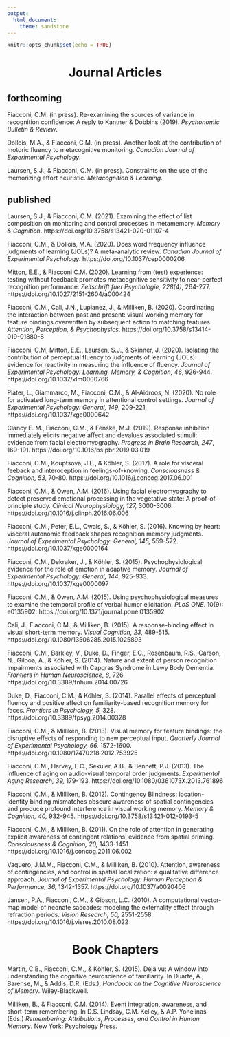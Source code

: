 ```yaml
---
output: 
  html_document:
    theme: sandstone 
---
```


```r
knitr::opts_chunk$set(echo = TRUE)
```

<center> <h1>**Journal Articles**</h1> </center>

## forthcoming

Fiacconi, C.M. (in press). Re-examining the sources of variance in recognition confidence: A reply to Kantner & Dobbins (2019). *Psychonomic Bulletin & Review*.

Dollois, M.A., & Fiacconi, C.M. (in press). Another look at the contribution of motoric fluency to metacognitive monitoring. *Canadian Journal of Experimental Psychology*.

Laursen, S.J., & Fiacconi, C.M. (in press). Constraints on the use of the memorizing effort heuristic. *Metacognition & Learning*.

## published

Laursen, S.J., & Fiacconi, C.M. (2021). Examining the effect of list composition on monitoring and control processes in metamemory. *Memory & Cognition*. https://doi.org/10.3758/s13421-020-01107-4

Fiacconi, C.M., & Dollois, M.A. (2020). Does word frequency influence judgments of learning (JOLs)? A meta-analytic review. *Canadian Journal of Experimental Psychology*. https://doi.org/10.1037/cep0000206

Mitton, E.E., & Fiacconi C.M. (2020). Learning from (test) experience: testing without feedback promotes metacognitive sensitivity to near-perfect recognition performance. *Zeitschrift fuer Psychologie, 228(4)*, 264-277. https://doi.org/10.1027/2151-2604/a000424

Fiacconi, C.M., Cali, J.N., Lupianez, J., & Milliken, B. (2020). Coordinating the interaction between past and present: visual working memory for feature bindings overwritten by subsequent action to matching features. *Attention, Perception, & Psychophysics*. https://doi.org/10.3758/s13414-019-01880-8

Fiacconi, C.M, Mitton, E.E., Laursen, S.J., & Skinner, J. (2020). Isolating the contribution of perceptual fluency to judgments of learning (JOLs): evidence for reactivity in measuring the influence of fluency. *Journal of Experimental Psychology: Learning, Memory, & Cognition, 46*, 926-944. https://doi.org/10.1037/xlm0000766

Plater, L., Giammarco, M., Fiacconi, C.M., & Al-Aidroos, N. (2020). No role for activated long-term memory in attentional control settings. *Journal of Experimental Psychology: General, 149*, 209-221. https://doi.org/10.1037/xge0000642

Clancy E. M., Fiacconi, C.M., & Fenske, M.J. (2019). Response inhibition immediately elicits negative affect and devalues associated stimuli: evidence from facial electromyography. *Progress in Brain Research, 247*, 169-191. https://doi.org/10.1016/bs.pbr.2019.03.019

Fiacconi, C.M., Kouptsova, J.E., & Köhler, S. (2017). A role for visceral feeback and interoception in feelings-of-knowing. *Consciousness & Cognition, 53,* 70-80. https://doi.org/10.1016/j.concog.2017.06.001

Fiacconi, C.M., & Owen, A.M. (2016). Using facial electromyography to detect preserved emotional processing in the vegetative state: A proof-of-principle study. *Clinical Neurophysiology, 127,* 3000-3006. https://doi.org/10.1016/j.clinph.2016.06.006

Fiacconi, C.M., Peter, E.L., Owais, S., & Köhler, S. (2016). Knowing by heart: visceral autonomic feedback shapes recognition memory judgments. *Journal of Experimental Psychology: General, 145,* 559-572. https://doi.org/10.1037/xge0000164

Fiacconi, C.M., Dekraker, J., & Kӧhler, S. (2015). Psychophysiological evidence for the role of emotion in adaptive memory. *Journal of Experimental Psychology: General, 144*, 925-933. https://doi.org/10.1037/xge0000097

Fiacconi, C.M., & Owen, A.M. (2015). Using psychophysiological measures to examine the temporal profile of verbal humor elicitation. *PLoS ONE*. 10(9): e0135902. https://doi.org/10.1371/journal.pone.0135902

Cali, J., Fiacconi, C.M., & Milliken, B. (2015). A response-binding effect in visual short-term memory. *Visual Cognition, 23,* 489-515. https://doi.org/10.1080/13506285.2015.1025893

Fiacconi, C.M., Barkley, V., Duke, D., Finger, E.C., Rosenbaum, R.S., Carson, N., Gilboa, A., & Köhler, S. (2014). Nature and extent of person recognition impairments associated with Capgras Syndrome in Lewy Body Dementia. *Frontiers in Human Neuroscience, 8,* 726. https://doi.org/10.3389/fnhum.2014.00726

Duke, D., Fiacconi, C.M., & Köhler, S. (2014). Parallel effects of perceptual fluency and positive affect on familiarity-based recognition memory for faces. *Frontiers in Psychology, 5,* 328.  https://doi.org/10.3389/fpsyg.2014.00328

Fiacconi, C.M., & Milliken, B. (2013).  Visual memory for feature bindings: the disruptive effects of responding to new perceptual input. *Quarterly Journal of Experimental Psychology, 66,* 1572-1600. https://doi.org/10.1080/17470218.2012.753925

Fiacconi, C.M., Harvey, E.C., Sekuler, A.B., & Bennett, P.J. (2013). The influence of aging on audio-visual temporal order judgments. *Experimental Aging Research, 39,* 179-193. https://doi.org/10.1080/0361073X.2013.761896

Fiacconi, C.M., & Milliken, B. (2012). Contingency Blindness: location-identity binding mismatches obscure awareness of spatial contingencies and produce profound interference in visual working memory.  *Memory & Cognition, 40,* 932-945. https://doi.org/10.3758/s13421-012-0193-5

Fiacconi, C.M., & Milliken, B. (2011). On the role of attention in generating explicit awareness of contingent relations: evidence from spatial priming.  *Consciousness & Cognition, 20,* 1433-1451. https://doi.org/10.1016/j.concog.2011.06.002

Vaquero, J.M.M., Fiacconi, C.M., & Milliken, B. (2010).  Attention, awareness of contingencies, and control in spatial localization: a qualitative difference approach.  *Journal of Experimental Psychology: Human Perception & Performance, 36,* 1342-1357. https://doi.org/10.1037/a0020406

Jansen, P.A., Fiacconi, C.M., & Gibson, L.C. (2010).  A computational vector-map model of neonate saccades: modeling the externality effect through refraction periods.  *Vision Research, 50,* 2551-2558. https://doi.org/10.1016/j.visres.2010.08.022

<center> <h1>**Book Chapters**</h1> </center>

Martin, C.B., Fiacconi, C.M., & Kӧhler, S. (2015). Déjà vu: A window into understanding the cognitive neuroscience of familiarity. In Duarte, A., Barense, M., & Addis, D.R.  (Eds.), *Handbook on the Cognitive Neuroscience of Memory*. Wiley-Blackwell.

Milliken, B., & Fiacconi, C.M. (2014). Event integration, awareness, and short-term remembering. In D.S. Lindsay, C.M. Kelley, & A.P. Yonelinas (Eds.) *Remembering: Attributions, Processes, and Control in Human Memory*. New York: Psychology Press.
